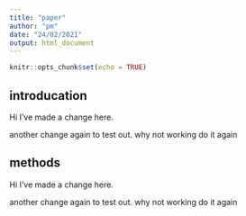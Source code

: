 ```yaml
---
title: "paper"
author: "pm"
date: "24/02/2021"
output: html_document
---
```


```r
knitr::opts_chunk$set(echo = TRUE)
```

## introducation

Hi I've made a change here. 

another change again to test out. 
why not working
do it again

## methods 

Hi I've made a change here. 

another change again to test out. 
why not working
do it again

